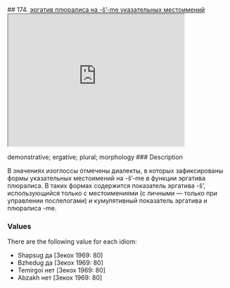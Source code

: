## 174. <a href =  'https://agricolamz.github.io/The_Circassian_Isoglosses_Database/174.html'>эргатив плюралиса на -š'-me указательных местоимений</a><div class='box'><iframe src='https://agricolamz.github.io/The_Circassian_Isoglosses_Database/174.html' width = '400px' height = '300px'></iframe></div>demonstrative; ergative; plural; morphology
### Description

В значениях изоглоссы отмечены диалекты, в которых зафиксированы формы указательных местоимений на -š'-me в функции эргатива плюралиса. В таких формах содержится показатель эргатива -š', использующийся только с местоимениями (с личными — только при управлении послелогами) и кумулятивный показатель эргатива и плюралиса -me.

### Values
There are the following value for each idiom:

* Shapsug  да [Зекох 1969: 80] 
* Bzhedug  да [Зекох 1969: 80] 
* Temirgoi  нет [Зекох 1969: 80] 
* Abzakh  нет [Зекох 1969: 80] 

